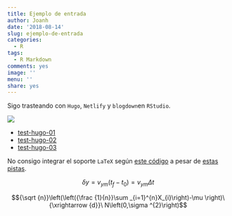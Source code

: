 ```yaml
---
title: Ejemplo de entrada
author: Joanh
date: '2018-08-14'
slug: ejemplo-de-entrada
categories:
  - R
tags:
  - R Markdown
comments: yes
image: ''
menu: ''
share: yes
---
```


Sigo trasteando con `Hugo`, `Netlify` y `blogdown`en `RStudio`.

![](images/sites.png)

- [test-hugo-01](https://test-hugo-01.netlify.com/)
- [test-hugo-02](https://test-hugo-02.netlify.com/)
- [test-hugo-03](https://test-hugo-03.netlify.com/)

No consigo integrar el soporte `LaTeX` según [este código](https://bookdown.org/yihui/blogdown/templates.html#how-to) a pesar de [estas pistas](https://xmin.yihui.name/).

$$\delta y={v_{y}}_{m}(t_{f}-t_{0})={v_{y}}_{m}\Delta t$$

$${\sqrt {n}}\left(\left({\frac {1}{n}}\sum _{i=1}^{n}X_{i}\right)-\mu \right)\ {\xrightarrow {d}}\ N\left(0,\sigma ^{2}\right)$$


